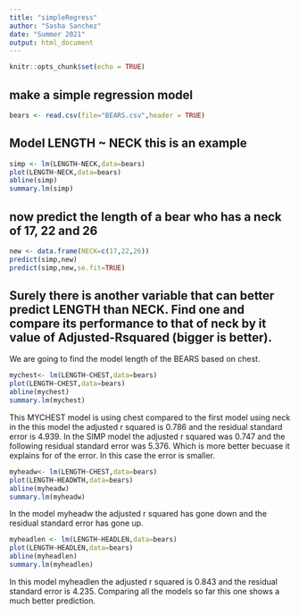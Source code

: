 ```yaml
---
title: "simpleRegress"
author: "Sasha Sanchez"
date: "Summer 2021"
output: html_document
---
```


```r
knitr::opts_chunk$set(echo = TRUE)
```

## make a simple regression model

```r
bears <- read.csv(file="BEARS.csv",header = TRUE)
```

## Model LENGTH ~ NECK  this is an example  

```r
simp <- lm(LENGTH~NECK,data=bears)
plot(LENGTH~NECK,data=bears)
abline(simp)
summary.lm(simp)
```

## now predict the length of a bear who has a neck of 17, 22 and 26


```r
new <- data.frame(NECK=c(17,22,26))
predict(simp,new)
predict(simp,new,se.fit=TRUE)
```
## Surely there is another variable that can better predict LENGTH than NECK. Find one and compare its performance to that of neck by it value of Adjusted-Rsquared (bigger is better).


We are going to find the model length of the BEARS based on chest. 


```r
mychest<- lm(LENGTH~CHEST,data=bears)
plot(LENGTH~CHEST,data=bears)
abline(mychest)
summary.lm(mychest)
```

This MYCHEST model is using chest compared to the first model using neck in the this model the adjusted r squared is 0.786 and the residual standard error is 4.939. In the SIMP model the adjusted r squared was 0.747 and the following residual standard error was 5.376. Which is more better becuase it explains for of the error. In this case the error is smaller.    


```r
myheadw<- lm(LENGTH~CHEST,data=bears)
plot(LENGTH~HEADWTH,data=bears)
abline(myheadw)
summary.lm(myheadw)
```


In the model myheadw the adjusted r squared has gone down and the residual standard error has gone up.



```r
myheadlen <- lm(LENGTH~HEADLEN,data=bears)
plot(LENGTH~HEADLEN,data=bears)
abline(myheadlen)
summary.lm(myheadlen)
```


In this model myheadlen the adjusted r squared is 0.843 and the residual standard error is 4.235. Comparing all the models so far this one shows a much better prediction. 





